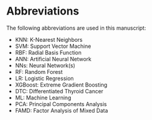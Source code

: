 # Abbreviations

The following abbreviations are used in this manuscript:

- KNN: K-Nearest Neighbors
- SVM: Support Vector Machine
- RBF: Radial Basis Function
- ANN: Artificial Neural Network
- NNs: Neural Network(s)
- RF: Random Forest
- LR: Logistic Regression
- XGBoost: Extreme Gradient Boosting
- DTC: Differentiated Thyroid Cancer
- ML: Machine Learning
- PCA: Principal Components Analysis
- FAMD: Factor Analysis of Mixed Data